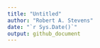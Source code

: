 ```yaml
---
title: "Untitled"
author: "Robert A. Stevens"
date: "`r Sys.Date()`"
output: github_document
---
```


